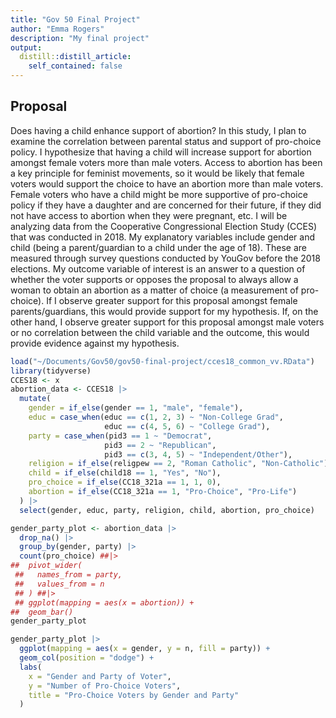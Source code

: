 ```yaml
---
title: "Gov 50 Final Project"
author: "Emma Rogers"
description: "My final project"
output:
  distill::distill_article:
    self_contained: false
---
```



## Proposal
Does having a child enhance support of abortion? In this study, I plan to examine the correlation between parental status and support of pro-choice policy. I hypothesize that having a child will increase support for abortion amongst female voters more than male voters. Access to abortion has been a key principle for feminist movements, so it would be likely that female voters would support the choice to have an abortion more than male voters. Female voters who have a child might be more supportive of pro-choice policy if they have a daughter and are concerned for their future, if they did not have access to abortion when they were pregnant, etc.  I will be analyzing data from the Cooperative Congressional Election Study (CCES) that was conducted in 2018. My explanatory variables include gender and child (being a parent/guardian to a child under the age of 18). These are measured through survey questions conducted by YouGov before the 2018 elections. My outcome variable of interest is an answer to a question of whether the voter supports or opposes the proposal to always allow a woman to obtain an abortion as a matter of choice (a measurement of pro-choice). If I observe greater support for this proposal amongst female parents/guardians, this would provide support for my hypothesis. If, on the other hand, I observe greater support for this proposal amongst male voters or no correlation between the child variable and the outcome, this would provide evidence against my hypothesis.

```r
load("~/Documents/Gov50/gov50-final-project/cces18_common_vv.RData")
library(tidyverse)
CCES18 <- x
abortion_data <- CCES18 |>
  mutate(
    gender = if_else(gender == 1, "male", "female"),
    educ = case_when(educ == c(1, 2, 3) ~ "Non-College Grad",
                     educ == c(4, 5, 6) ~ "College Grad"),
    party = case_when(pid3 == 1 ~ "Democrat",
                     pid3 == 2 ~ "Republican",
                     pid3 == c(3, 4, 5) ~ "Independent/Other"),
    religion = if_else(religpew == 2, "Roman Catholic", "Non-Catholic"),
    child = if_else(child18 == 1, "Yes", "No"),
    pro_choice = if_else(CC18_321a == 1, 1, 0),
    abortion = if_else(CC18_321a == 1, "Pro-Choice", "Pro-Life")
  ) |>
  select(gender, educ, party, religion, child, abortion, pro_choice) 
```

```r
gender_party_plot <- abortion_data |>
  drop_na() |>
  group_by(gender, party) |>
  count(pro_choice) ##|>
##  pivot_wider(
 ##   names_from = party,
 ##   values_from = n
 ## ) ##|>
 ## ggplot(mapping = aes(x = abortion)) +
##  geom_bar()
gender_party_plot

gender_party_plot |>
  ggplot(mapping = aes(x = gender, y = n, fill = party)) +
  geom_col(position = "dodge") +
  labs(
    x = "Gender and Party of Voter",
    y = "Number of Pro-Choice Voters",
    title = "Pro-Choice Voters by Gender and Party"
  )
```

